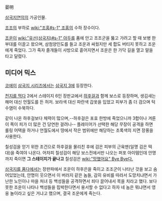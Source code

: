 晏明

[[삼국지연의]]의 가공인물.

[[조조]]의 부하로 [[wiki:"조홍#s-1" 조홍]]의 수하 장수이다.

[[조운]]이 [[wiki:"유선(삼국지)#s-1" 아두]]를 품에 안고 조조군을 뚫고 가려고 할 때 보병 한 부대를 이끌고 왔으며, 삼첨양인도를 들고 조운과 싸웠지만 세 합도 버티지 못하고 조운에게 죽었다. 그가 죽자 졸개들이 사방으로 흩어지면서 조운은 한 가닥 길을 열고 말을 타고 달렸다.

== 미디어 믹스 ==
[[코에이]] [[삼국지 시리즈]]에서는 [[삼국지 3]]에 등장한다.

[[천지를 먹다]] 2에서 스테이지 6인 장판교에서 [[하후걸]]과 함께 보스로 등장하며, 생김새는 해머 대신 언월도를 든 허저. 보라색 대신 파란색 갑옷을 입었고 피부가 좀 더 검으며 턱수염이 수북하다.

같이 나온 하후걸보다 체력이 많으며,--하후걸은 포효 한방에 죽었으니까 3합이나 겨룬 이 쪽이 피가 더 많은 건 당연한 걸려나-- 플레이어가 선택한 해당 무장이 공격을 하면 롤링 어택을 하거나 언월도에서 땅에서 작은 범위에만 해당하는 초록색의 지면 장풍을 사용한다.

칠성검을 얻기 위한 조건으로 하후걸을 물리친 후에 검은 피부의 근육맨(일명 검은 떡대)을 죽여야 나온다. 어차피 칠성검이 해당 보스전에서만 나오는 퍼포 아이템인데 안명까지 죽이면 '''그 스테이지가 끝나고''' 칠성검은 [[wiki:"망했어요" Bye Bye다.]]

[[삼국지를 품다]]에서는 장판파에서 조운이 하후은을 죽이고 조조군이 나타난 것을 보고 숨어있었는데, 안명이 웃으면서 이 버러지 같은 놈들, 감히 유비를 따라서 도망치냐면서 가난한 노인이나 마을 처녀 등 백성들을 공격하면서 죄다 끌어내서 목을 치라고 했다. 보다못한 조운이 나타나 백성들을 핍박한다면서 용서할 수 없다고 하자 네 놈은 뭐냐면서 영웅 놀이라고 싶은 거냐고 했으며, 결국 조운에게 죽는다.
